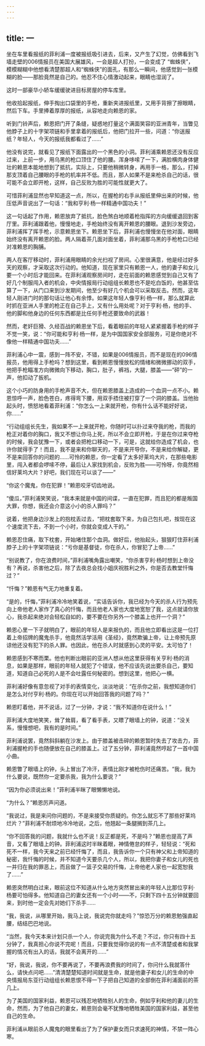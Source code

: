 ```yaml
---
---
---
```

title: 一
---



坐在车里看报纸的菲利浦一度被报纸吸引进去，后来，又产生了幻觉，仿佛看到飞墙走壁的006情报员在美国大展雄风，一会是超人打扮，一会变成了 “蜘蛛侠”，模模糊糊中他想看清楚那超人和“蜘蛛侠”的面孔，有那么一瞬间，他感觉到一张模糊的脸——那脸竟然是自己的。他忍不住心情激动起来，眼睛也湿润了。

这时一部豪华小轿车缓缓驶进目标房屋的停车库里。

他收拾起报纸，伸手掏出口袋里的手枪，重新夹进报纸里，又用手背擦了擦眼睛，然后下车。手里捧着厚厚的报纸，从容地走向赖恩的家。

听到门铃声后，赖恩把门开了条缝，疑惑地打量这个满面笑容的亚洲青年，当瞥见他脖子上的十字架项链和手里拿着的报纸后，他把门拉开一些，问道：“你送报纸？年轻人，今天的报纸我都看过了……”

他没有说完，就看见了报纸下面露出的一个黑色的小洞。菲利浦乘赖恩还没有反应过来，上前一步，用乌黑的枪口顶住了他的腰。浑身哆嗦了一下，满脸横肉身体健壮的赖恩本能地想到了抵抗，实际上，只要他稍微转身，再用手一格，那么，打掉那支顶着自己腰眼的手枪的机率并不低。而且，那人如果不是来枪杀自己的话，很可能不会立即开枪，这样，自己反败为胜的可能性就更大了。

可惜菲利浦显然也早知道这一点，所以，在握枪的右手从报纸里伸出来的时候，他压低声音说出了一句话：“我和亨利·杨一样精通中国功夫！”

这一句话起了作用，赖恩放弃了抵抗，脸色煞白地顺着枪指挥的方向缓缓退回到客厅里。菲利浦跟着他，慢慢地走，手枪始终没有离开赖恩的腰眼。退到沙发旁边，菲利浦挥了挥手枪，示意赖恩坐下。赖恩坐下后，菲利浦也慢慢坐在他对面，眼睛始终没有离开赖恩的脸。两人隔着茶几面对面坐着，菲利浦那乌黑的手枪枪口已经对准赖恩的胸脯。

两人在客厅移动时，菲利浦用眼睛的余光扫视了房间。心里很满意，他是经过好多天的观察，才采取这次行动的。他知道，现在家里只有赖恩一人，他的妻子和女儿要一个小时后才能回来。在菲利浦观察房间时，走在前面的赖恩感觉到自己又有了好几个制服闯入者的机会，中央情报局行动组组长赖恩也不是吃白饭的，他甚至估算了一下，从门口来到沙发期间，他至少有好几个机会可以采取反击。然而，这年轻人刚进门时的那句话让他心有余悸。如果这年轻人像亨利·杨一样，那么就算此时抓在亚洲人手里的枪正在自己手上，又有什么用处呢？对于亨利·杨，他的手、他的脚和他身边的任何东西都是比任何手枪还要致命的武器！

然而，老奸巨猾、久经百战的赖恩坐下后，看着眼前的年轻人紧紧握着手枪的样子不觉一笑，说：“你可能和亨利·杨一样，是为中国国家安全部服务，可是你绝对不像他一样精通中国功夫……”

菲利浦心中一震，感到一阵不安，不错，如果是006情报员，而不是现在的096情报员，他用得上手枪吗？想到这里，看到赖恩慢慢放松的情绪和微微挪动的双手，他把手枪瞄准方向微微向下移动，胸口，肚子，裤裆，大腿，膝盖——“砰”的一声，他扣动了扳机。

这个小巧的防身用的手枪声音不大，但在赖恩膝盖上造成的一个血洞一点不小。赖恩惊呼一声，脸色苍白，疼得弯下腰，用双手捂住被打穿了一个洞的膝盖。当他抬起头时，愤怒地看着菲利浦：“你怎么一上来就开枪，你有什么话不能好好说，你……”

“行动组组长先生，我如果不一上来就开枪，你随时可以扑过来夺我的枪，而我的枪正对着你的胸口，我又不想让你马上死，所以不会立即开枪，于是在你过来夺枪的时候，我会犹豫一下，或者会把枪口移动一下，可是，这就给你造成了机会，也许你就得手了！而且，我不是来和你聊天的，不是来开导你，不是来给你解疑，更不是来回答你的问题的……可怜的赖恩，你一定看了太多好莱坞大片，在那些电影里，闯入者都会啰嗦不停，最后让人家找到机会，反败为胜——可怜呀，你竟然相信好莱坞大片？好吧，我们现在可以谈了——”

“你这个魔鬼，你在犯罪！”赖恩咬牙切齿地说。

“傻瓜，”菲利浦笑笑说，“我本来就是中国的间谍，一直在犯罪，而且犯的都是叛国大罪，你想，我还会介意这小小的杀人罪吗？”

说着，他把身边沙发上的抱枕丢过去，“把枕套取下来，为自己包扎吧，按现在这个速度流下去，不到一个小时，你就会变成人干的。”

赖恩忍住痛，取下枕套，开始堵住那个血洞。做好后，他抬起头，狠狠盯住菲利浦脖子上的十字架项链说：“亏你是基督徒，你在杀人，你冒犯了上帝……”

“别说教了，你在浪费时间，”菲利浦嘴角露出嘲笑，“你杀害亨利·杨时想到上帝没有？再说，杀害他之后，除了去夜总会找小姐庆祝胜利之外，你是否去教堂忏悔过？”

“忏悔？”赖恩有气无力地重复着。

“是的，忏悔，”菲利浦冷冷地笑着说，“实话告诉你，我已经为今天的杀人行为预先向上帝他老人家作了真心的忏悔，而且他老人家也大度地宽恕了我，这点就请你放心，我杀起来绝对会轻松自如的，要不要在你另外一个膝盖上也开一个洞？”

赖恩心里一下子就明白了，眼前的年轻人是来报仇的，而且他立即看出这是一位打着上帝招牌的魔鬼杀手，他竟然活学活用《圣经》，竟然欺骗上帝，让上帝预先原谅他还没有犯下的杀人罪。也因此，他在杀人时就感到心灵的平安。太可怕了！

赖恩感到不寒而栗。他也判断出眼前的亚洲人想从他这里获得有关亨利·杨的消息，如果是那样，眼前的年轻人就犯了个错误，他不应该先说出要杀自己，要知道，知道自己必死的人是不会吐露任何秘密的。想到这里，他把心一横。

菲利浦好像有意忽视了对手的表情变化，淡淡地说：“在杀你之前，我想知道你们是怎么对付亨利·杨的。你现在可以开始回答我的问题了吗？”

赖恩盯着他，并不说话，过了一分钟，才说：“我不知道你在说什么！”

菲利浦大度地笑笑，耸了耸肩，看了看手表，又瞟了眼墙上的钟，说道：“没关系，慢慢想吧，我有的是时间。”

菲利浦说罢，竟然斜斜躺在沙发上。由于膝盖被击碎的赖恩暂时失去了攻击力，菲利浦握枪的手也随便放在自己的膝盖上。过了五分钟，菲利浦竟然哼起了一首中国小曲。

赖恩瞥了眼墙上的钟，头上冒出了冷汗，表情比刚才被枪伤时还痛苦。“我，我为什么要说，既然你一定要杀我，我为什么要说？”

“因为你必须说出来！”菲利浦半眯了眼懒懒地说。

“为什么？”赖恩厉声问道。

“我说过，我是来问你问题的，不是来接受你质疑的。你怎么就忘不了那些好莱坞烂片？”菲利浦不耐烦地冷冷地说，之后，他翘起一条腿搁到茶几上。

“你不回答我的问题，我就什么也不说！反正都是死，不是吗？”赖恩也提高了声音，又看了眼墙上的钟。菲利浦这时半眯着眼，神情倦怠的样子，轻轻说：“死和死不一样，我今天来之前已经忏悔了，而且，我告诉你一个只有神父和上帝知道的秘密，我忏悔的时候，并不知道今天要杀几个人，所以，我把你妻子和女儿的死也一并归在我的罪恶上，而且做了一篮子交易的忏悔，上帝他老人家也一起宽恕我了……”

赖恩突然明白过来，眼前这位不知道从什么地方突然冒出来的年轻人比那位亨利·杨要可怕得多。他知道自己的妻女还有一个小时——不，只剩下四十五分钟就要回来，到时他一定会先对她们下杀手……

“我，我说，从哪里开始，我马上说，我说完你就走吗？”惊恐万分的赖恩勉强直起腰，结结巴巴地说。

“当然，我今天本来计划只杀一个人，你说完我为什么不走？不过，你只有四十五分钟了，我真担心你说不完呢！而且，只要我觉得你说的有一点不清楚或者和我掌握的情况有出入的话，我就不会离开的……”

“好，我说，我说，你不要再说了，不要再浪费我的时间了，你问什么我就答什么，请快点问吧……”清清楚楚知道时间就是生命，就是他妻子和女儿的生命的中央情报局东亚行动组组长赖恩恨不得一下子把自己知道的全部倒在菲利浦面前的茶几上。

为了美国的国家利益，赖恩可以残忍地牺牲别人的生命，例如亨利和他的妻儿的生命，然而，为了他自己的妻女，赖恩则会毫不犹豫地牺牲美国的国家利益，甚至他自己的生命。

菲利浦从眼前杀人魔鬼的眼里看出了为了保护妻女而只求速死的神情，不禁一阵心寒。